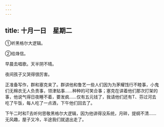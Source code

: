 ```yaml
---
---
---
```

title: 十月一日　星期二
---




①听黑格尔大逻辑。

②给烽信。

早晨去唱歌。天半阴不晴。

夜间孩子又哭得很厉害。

正准备写作，群和塞克来了。群讲他和鲁艺一些人们因为为茅耀饯行不睦事，小鬼们无棉衣无人负责事，领津贴事……种种的可笑合事；塞克在讲着他们那次打架的事，他说气得日夜睡不着，要发疯……仅有五元钱了，我请他们还有T、芬过河去吃了午饭，每人吃了一点酒，下午他们回去了。

下午二时和T去听何思敬黑格尔大逻辑，因为他讲得没系统，月碎，提纲不清……无风趣，屋子又冷，半途我们就退出走了。